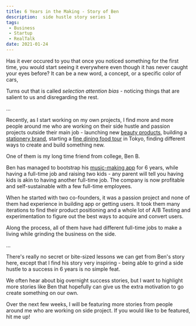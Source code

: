 ```yaml
---
title: 6 Years in the Making - Story of Ben
description:  side hustle story series 1
tags:
 - Business
 - Startup
 - RealTalk
date: 2021-01-24
---
```


Has it ever occured to you that once you noticed something for the first time, you would start seeing it everywhere even though it has never caught your eyes before? It can be a new word, a concept, or a specific color of cars, 

Turns out that is called *selection attention bias* - noticing things that are salient to us and disregarding the rest.

...

Recently, as I start working on my own projects, I find more and more people around me who are working on their side hustle and passion projects outside their main job - launching new [beauty products](https://www.lebeskincare.com/), building a [stationery brand](https://yosekastationery.com/), starting a [fine dining food tour](https://www.instagram.com/gastropolitan.tokyo/?hl=en) in Tokyo, finding different ways to create and build something new.

One of them is my long time friend from college, Ben B.

Ben has managed to bootstrap his [music-making app](https://apps.apple.com/us/app/tize-beat-maker-music-maker/id1130726632) for 6 years, while having a full-time job and raising two kids - any parent will tell you having kids is akin to having another full-time job. The company is now profitable and self-sustainable with a few full-time employees.

When he started with two co-founders, it was a passion project and none of them had experience in building app or getting users. It took them many iterations to find their product positioning and a whole lot of A/B Testing and experimentation to figure out the best ways to acquire and convert users. 

Along the process, all of them have had different full-time jobs to make a living while grinding the business on the side. 

...

There's really no secret or bite-sized lessons we can get from Ben's story here, except that I find his story very inspiring - being able to grind a side hustle to a success in 6 years is no simple feat. 

We often hear about big overnight success stories, but I want to highlight more stories like Ben that hopefully can give us the extra motivation to go create something on our own. 

Over the next few weeks, I will be featuring more stories from people around me who are working on side project. If you would like to be featured, hit me up!








